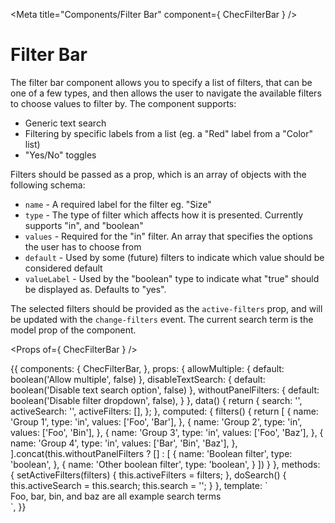 
<Meta title="Components/Filter Bar" component={ ChecFilterBar } />

# Filter Bar

The filter bar component allows you to specify a list of filters, that can be one of a few types, and then allows the
user to navigate the available filters to choose values to filter by. The component supports:

- Generic text search
- Filtering by specific labels from a list (eg. a "Red" label from a "Color" list)
- "Yes/No" toggles

Filters should be passed as a prop, which is an array of objects with the following schema:

- `name` - A required label for the filter eg. "Size"
- `type` - The type of filter which affects how it is presented. Currently supports "in", and "boolean"
- `values` - Required for the "in" filter. An array that specifies the options the user has to choose from
- `default` - Used by some (future) filters to indicate which value should be considered default
- `valueLabel` - Used by the "boolean" type to indicate what "true" should be displayed as. Defaults to "yes".

The selected filters should be provided as the `active-filters` prop, and will be updated with the `change-filters`
event. The current search term is the model prop of the component.

<Props of={ ChecFilterBar } />

<Preview>
  <Story name="Default">
    {{
      components: {
        ChecFilterBar,
      },
      props: {
        allowMultiple: {
          default: boolean('Allow multiple', false)
        },
        disableTextSearch: {
          default: boolean('Disable text search option', false)
        },
        withoutPanelFilters: {
          default: boolean('Disable filter dropdown', false),
        }
      },
      data() {
        return {
          search: '',
          activeSearch: '',
          activeFilters: [],
        };
      },
      computed: {
        filters() {
          return [
            {
              name: 'Group 1',
              type: 'in',
              values: ['Foo', 'Bar'],
            },
            {
              name: 'Group 2',
              type: 'in',
              values: ['Foo', 'Bin'],
            },
            {
              name: 'Group 3',
              type: 'in',
              values: ['Foo', 'Baz'],
            },
            {
              name: 'Group 4',
              type: 'in',
              values: ['Bar', 'Bin', 'Baz'],
            },
          ].concat(this.withoutPanelFilters ? [] : [
            {
              name: 'Boolean filter',
              type: 'boolean',
            },
            {
              name: 'Other boolean filter',
              type: 'boolean',
            }
          ])
        }
      },
      methods: {
        setActiveFilters(filters) {
          this.activeFilters = filters;
        },
        doSearch() {
          this.activeSearch = this.search;
          this.search = '';
        }
      },
      template: `
        <div class="py-16 px-4 max-w-6xl mx-auto font-lato bg-gray-200">
          <ChecFilterBar
            v-model="search"
            :filters="filters"
            :active-filters="activeFilters"
            :active-search="activeSearch"
            :allow-multiple="allowMultiple"
            :disable-text-search="disableTextSearch"
            @change-filters="setActiveFilters"
            @clear-search="activeSearch = ''"
            @search="doSearch"
          />
          <div class="text-center mt-8">Foo, bar, bin, and baz are all example search terms</div>
        </div>`,
    }}
  </Story>
</Preview>
